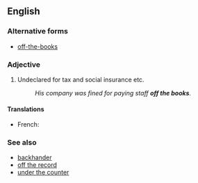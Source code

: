 ==English==

===Alternative forms===
* [[off-the-books]]

===Adjective===
{{en-adj|head=[[off]] [[the]] [[book]]s|-}}

# {{context|colloquial|with regard to income|lang=en}} Undeclared for tax and social insurance etc.
#: ''His company was fined for paying staff '''off the books'''.''

====Translations====
{{trans-top|undeclared for tax and social insurance}}
* French: {{t-|fr|hors des comptes}}
{{trans-mid}}
{{trans-bottom}}

===See also===
* [[backhander]] <!-- ??? -->
* [[off the record]]
* [[under the counter]]